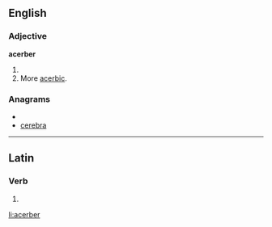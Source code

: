 ==English==

===Adjective===
'''acerber'''

# {{comparative of|[[acerb]]}}
# More [[acerbic]].

===Anagrams===
* {{alphagram|abceerr}}
* [[cerebra#English|cerebra]]

----

==Latin==

===Verb===
{{la-verb-form|acerber}}

# {{conjugation of|acerbo|acerbō|1|s|pres|pass|sub|lang=la}}

[[li:acerber]]